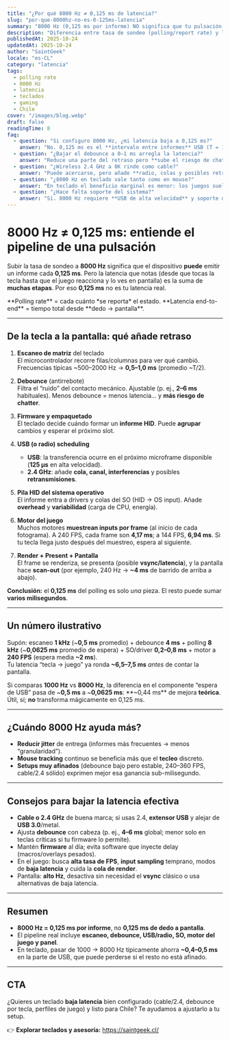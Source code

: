 ```yaml
---
title: "¿Por qué 8000 Hz ≠ 0,125 ms de latencia?"
slug: "por-que-8000hz-no-es-0-125ms-latencia"
summary: "8000 Hz (0,125 ms por informe) NO significa que tu pulsación llegue al juego en 0,125 ms. Te explico el pipeline real: escaneo de matriz, debounce, USB, SO, motor del juego y pantalla."
description: "Diferencia entre tasa de sondeo (polling/report rate) y latencia end-to-end. Desglose de cada componente que añade retraso y jitter: escaneo de matriz, debounce, firmware, scheduling USB, pila HID del sistema, sampling del juego y render. Consejos prácticos para reducir la latencia efectiva en teclados."
publishedAt: 2025-10-24
updatedAt: 2025-10-24
author: "SaintGeek"
locale: "es-CL"
category: "latencia"
tags:
  - polling rate
  - 8000 Hz
  - latencia
  - teclados
  - gaming
  - Chile
cover: "/images/blog.webp"
draft: false
readingTime: 8
faq:
  - question: "Si configuro 8000 Hz, ¿mi latencia baja a 0,125 ms?"
    answer: "No. 0,125 ms es el **intervalo entre informes** USB (T = 1/8000 s). La latencia real incluye escaneo de matriz, debounce, firmware/cola, scheduling USB, pila del SO, sampling del juego y la pantalla."
  - question: "¿Bajar el debounce a 0–1 ms arregla la latencia?"
    answer: "Reduce una parte del retraso pero **sube el riesgo de chatter** (dobles pulsaciones). En teclados de contacto, 2–6 ms suele ser un equilibrio; prueba por tecla si tu firmware lo permite."
  - question: "¿Wireless 2.4 GHz a 8K rinde como cable?"
    answer: "Puede acercarse, pero añade **radio, colas y posibles retransmisiones**. Ubica el dongle en un **extensor USB** cerca del teclado y evita puertos USB 3.0 ruidosos."
  - question: "¿8000 Hz en teclado vale tanto como en mouse?"
    answer: "En teclado el beneficio marginal es menor: los juegos suelen muestrear inputs por frame y tu pulsación no es continua como el tracking del mouse. Aun así, puede bajar **jitter** de entrega."
  - question: "¿Hace falta soporte del sistema?"
    answer: "Sí. 8000 Hz requiere **USB de alta velocidad** y soporte del SO/driver. Si el sistema limita a 1000 Hz, no verás 8K aunque lo selecciones en el software del teclado."
---
```


# 8000 Hz ≠ 0,125 ms: entiende el **pipeline** de una pulsación

Subir la tasa de sondeo a **8000 Hz** significa que el dispositivo **puede** emitir un informe cada **0,125 ms**. Pero la latencia que notas (desde que tocas la tecla hasta que el juego reacciona y lo ves en pantalla) es la suma de **muchas etapas**. Por eso **0,125 ms** no es tu latencia real.

<Note>
**Polling rate** = cada cuánto *se reporta* el estado.  
**Latencia end-to-end** = tiempo total desde **dedo → pantalla**.
</Note>

---

## De la tecla a la pantalla: qué añade retraso

1. **Escaneo de matriz** del teclado  
   El microcontrolador recorre filas/columnas para ver qué cambió. Frecuencias típicas ~500–2000 Hz → **0,5–1,0 ms** (promedio ~T/2).

2. **Debounce** (antirrebote)  
   Filtra el “ruido” del contacto mecánico. Ajustable (p. ej., **2–6 ms** habituales). Menos debounce = menos latencia… y **más riesgo de chatter**.

3. **Firmware y empaquetado**  
   El teclado decide cuándo formar un **informe HID**. Puede **agrupar** cambios y esperar el próximo slot.

4. **USB (o radio) scheduling**  
   - **USB**: la transferencia ocurre en el próximo microframe disponible (**125 μs** en alta velocidad).  
   - **2.4 GHz**: añade **cola, canal, interferencias** y posibles **retransmisiones**.

5. **Pila HID del sistema operativo**  
   El informe entra a drivers y colas del SO (HID → OS input). Añade **overhead** y **variabilidad** (carga de CPU, energía).

6. **Motor del juego**  
   Muchos motores **muestrean inputs por frame** (al inicio de cada fotograma). A 240 FPS, cada frame son **4,17 ms**; a 144 FPS, **6,94 ms**. Si tu tecla llega justo después del muestreo, espera al siguiente.

7. **Render + Present + Pantalla**  
   El frame se renderiza, se presenta (posible **vsync/latencia**), y la pantalla hace **scan-out** (por ejemplo, 240 Hz → **~4 ms** de barrido de arriba a abajo).

**Conclusión:** el **0,125 ms** del polling es solo *una* pieza. El resto puede sumar **varios milisegundos**.

---

## Un número ilustrativo

Supón: escaneo **1 kHz** (~**0,5 ms** promedio) + debounce **4 ms** + polling **8 kHz** (~**0,0625 ms** promedio de espera) + SO/driver **0,2–0,8 ms** + motor a **240 FPS** (espera media **~2 ms**).  
Tu latencia “tecla → juego” ya ronda **~6,5–7,5 ms** *antes* de contar la pantalla.

Si comparas **1000 Hz** vs **8000 Hz**, la diferencia en el componente “espera de USB” pasa de ~**0,5 ms** a ~**0,0625 ms**: **~0,44 ms** de mejora **teórica**. Útil, sí; **no** transforma mágicamente en 0,125 ms.

---

## ¿Cuándo 8000 Hz ayuda más?

- **Reducir jitter** de entrega (informes más frecuentes → menos “granularidad”).  
- **Mouse tracking** continuo se beneficia más que el **tecleo** discreto.  
- **Setups muy afinados** (debounce bajo pero estable, 240–360 FPS, cable/2.4 sólido) exprimen mejor esa ganancia sub-milisegundo.

---

## Consejos para bajar la **latencia efectiva**

- **Cable o 2.4 GHz** de buena marca; si usas 2.4, **extensor USB** y alejar de **USB 3.0**/metal.  
- Ajusta **debounce** con cabeza (p. ej., **4–6 ms** global; menor solo en teclas críticas si tu firmware lo permite).  
- Mantén **firmware** al día; evita software que inyecte delay (macros/overlays pesados).  
- En el juego: busca **alta tasa de FPS**, **input sampling** temprano, modos de **baja latencia** y cuida la **cola de render**.  
- Pantalla: **alto Hz**, desactiva sin necesidad el **vsync** clásico o usa alternativas de baja latencia.

---

## Resumen

- **8000 Hz = 0,125 ms por informe**, no **0,125 ms de dedo a pantalla**.  
- El pipeline real incluye **escaneo, debounce, USB/radio, SO, motor del juego y panel**.  
- En teclado, pasar de 1000 → 8000 Hz típicamente ahorra **~0,4–0,5 ms** en la parte de USB, que puede perderse si el resto no está afinado.

---

## CTA

¿Quieres un teclado **baja latencia** bien configurado (cable/2.4, debounce por tecla, perfiles de juego) y listo para Chile? Te ayudamos a ajustarlo a tu setup.

👉 **Explorar teclados y asesoría:** https://saintgeek.cl/
